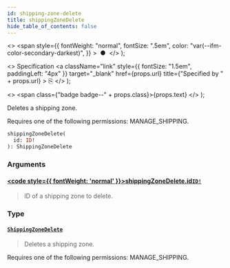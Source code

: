 ```yaml
---
id: shipping-zone-delete
title: shippingZoneDelete
hide_table_of_contents: false
---
```


  <>
    <span
      style={{
        fontWeight: "normal",
        fontSize: ".5em",
        color: "var(--ifm-color-secondary-darkest)",
      }}
    >
      &nbsp;●&nbsp;
    </span>
  </>
);

  <>
    Specification
    <a
      className="link"
      style={{ fontSize: "1.5em", paddingLeft: "4px" }}
      target="\_blank"
      href={props.url}
      title={"Specified by " + props.url}
    >
      ⎘
    </a>
  </>
);

  <>
    <span class={"badge badge--" + props.class}>{props.text}</span>
  </>
);

Deletes a shipping zone.

Requires one of the following permissions: MANAGE_SHIPPING.

```graphql
shippingZoneDelete(
  id: ID!
): ShippingZoneDelete
```

### Arguments

#### [<code style={{ fontWeight: 'normal' }}>shippingZoneDelete.<b>id</b></code>](#)<Bullet />[`ID!`](../../api-reference/scalars/id) <Badge class="secondary" text="non-null"/> <Badge class="secondary" text="scalar"/>

> ID of a shipping zone to delete.

### Type

#### [`ShippingZoneDelete`](../../api-reference/objects/shipping-zone-delete) <Badge class="secondary" text="object"/>

> Deletes a shipping zone.

Requires one of the following permissions: MANAGE_SHIPPING.

>
